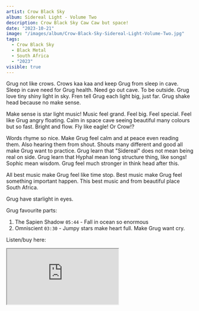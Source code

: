 ```yaml
---
artist: Crow Black Sky
album: Sidereal Light - Volume Two
description: Crow Black Sky Caw Caw but space!
date: "2023-10-21"
image: "/images/album/Crow-Black-Sky-Sidereal-Light-Volume-Two.jpg"
tags:
  - Crow Black Sky
  - Black Metal
  - South Africa
  - "2023"
visible: true
---
```


Grug not like crows. Crows kaa kaa and keep Grug from sleep in cave. Sleep in cave need for Grug health. Need go out cave. To be outside. Grug love tiny shiny light in sky. Fren tell Grug each light big, just far. Grug shake head because no make sense.

Make sense is star light music! Music feel grand. Feel big. Feel special. Feel like Grug angry floating. Calm in space cave seeing beautiful many colours but so fast. Bright and flow. Fly like eagle! Or Crow!?

Words rhyme so nice. Make Grug feel calm and at peace even reading them. Also hearing them from shout. Shouts many different and good all make Grug want to practice. Grug learn that "Sidereal" does not mean being real on side. Grug learn that Hyphal mean long structure thing, like songs! Sophic mean wisdom. Grug feel much stronger in think head after this.

All best music make Grug feel like time stop. Best music make Grug feel something important happen. This best music and from beautiful place South Africa.

Grug have starlight in eyes.

Grug favourite parts:

1. The Sapien Shadow `05:44` - Fall in ocean so enormous
2. Omniscient `03:30` - Jumpy stars make heart full. Make Grug want cry.

Listen/buy here:

<iframe
  style={{ border: "0", width: "350px", height: "588px" }}
  src="https://bandcamp.com/EmbeddedPlayer/album=1193116331/size=large/bgcol=333333/linkcol=ffffff/transparent=true/"
  seamless>
  <a href="https://music.crowblacksky.com/album/sidereal-light-vol-two">
    Sidereal Light, Vol. Two by Crow Black Sky
  </a>
</iframe>
